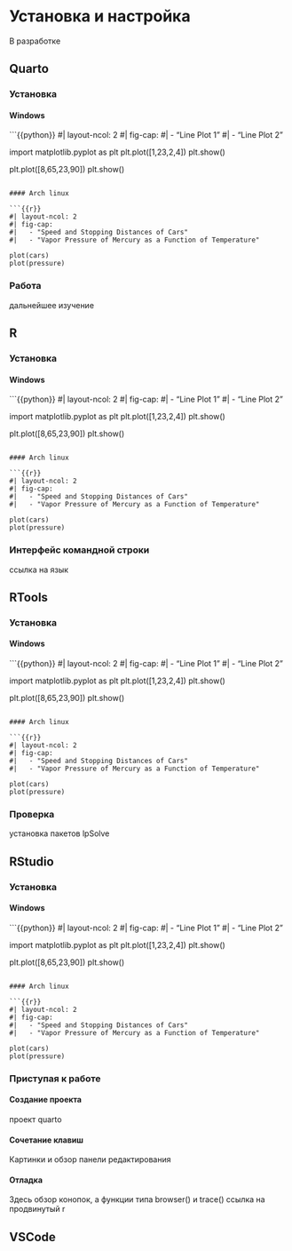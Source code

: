 # Установка и настройка

::: {.callout-important title="Состояние разработки"}
В разработке
:::

## Quarto

### Установка

::: panel-tabset
#### Windows

```{{python}}
#| layout-ncol: 2
#| fig-cap: 
#|   - "Line Plot 1"
#|   - "Line Plot 2"

import matplotlib.pyplot as plt
plt.plot([1,23,2,4])
plt.show()

plt.plot([8,65,23,90])
plt.show()
```

#### Arch linux

```{{r}}
#| layout-ncol: 2
#| fig-cap: 
#|   - "Speed and Stopping Distances of Cars"
#|   - "Vapor Pressure of Mercury as a Function of Temperature"

plot(cars)
plot(pressure)
```
:::

### Работа

дальнейшее изучение

## R

### Установка

::: panel-tabset
#### Windows

```{{python}}
#| layout-ncol: 2
#| fig-cap: 
#|   - "Line Plot 1"
#|   - "Line Plot 2"

import matplotlib.pyplot as plt
plt.plot([1,23,2,4])
plt.show()

plt.plot([8,65,23,90])
plt.show()
```

#### Arch linux

```{{r}}
#| layout-ncol: 2
#| fig-cap: 
#|   - "Speed and Stopping Distances of Cars"
#|   - "Vapor Pressure of Mercury as a Function of Temperature"

plot(cars)
plot(pressure)
```
:::

### Интерфейс командной строки

ссылка на язык

## RTools

### Установка

::: panel-tabset
#### Windows

```{{python}}
#| layout-ncol: 2
#| fig-cap: 
#|   - "Line Plot 1"
#|   - "Line Plot 2"

import matplotlib.pyplot as plt
plt.plot([1,23,2,4])
plt.show()

plt.plot([8,65,23,90])
plt.show()
```

#### Arch linux

```{{r}}
#| layout-ncol: 2
#| fig-cap: 
#|   - "Speed and Stopping Distances of Cars"
#|   - "Vapor Pressure of Mercury as a Function of Temperature"

plot(cars)
plot(pressure)
```
:::

### Проверка

установка пакетов lpSolve

## RStudio

### Установка

::: panel-tabset
#### Windows

```{{python}}
#| layout-ncol: 2
#| fig-cap: 
#|   - "Line Plot 1"
#|   - "Line Plot 2"

import matplotlib.pyplot as plt
plt.plot([1,23,2,4])
plt.show()

plt.plot([8,65,23,90])
plt.show()
```

#### Arch linux

```{{r}}
#| layout-ncol: 2
#| fig-cap: 
#|   - "Speed and Stopping Distances of Cars"
#|   - "Vapor Pressure of Mercury as a Function of Temperature"

plot(cars)
plot(pressure)
```
:::

### Приступая к работе

#### Создание проекта

проект quarto

#### Сочетание клавиш

Картинки и обзор панели редактирования

#### Отладка

Здесь обзор конопок, а функции типа browser() и trace() ссылка на продвинутый r

## VSCode
